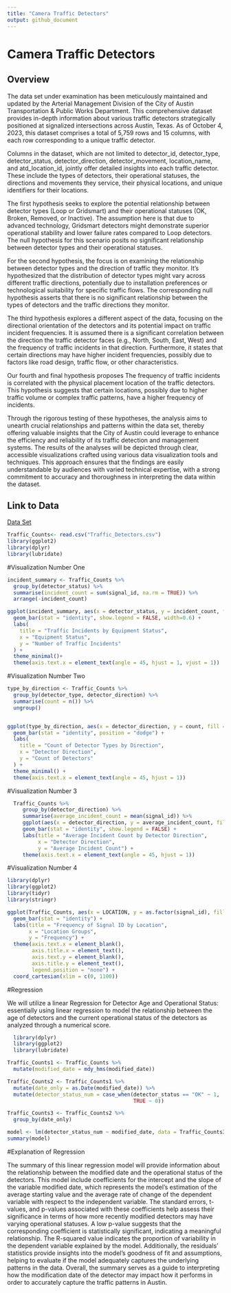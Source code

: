 ```yaml
---
title: "Camera Traffic Detectors"
output: github_document
---
```


# Camera Traffic Detectors

## Overview

The data set under examination has been meticulously maintained and updated by the Arterial Management Division of the City of Austin Transportation & Public Works Department. This comprehensive dataset provides in-depth information about various traffic detectors strategically positioned at signalized intersections across Austin, Texas. As of October 4, 2023, this dataset comprises a total of 5,759 rows and 15 columns, with each row corresponding to a unique traffic detector.

Columns in the dataset, which are not limited to detector_id, detector_type, detector_status, detector_direction, detector_movement, location_name, and atd_location_id, jointly offer detailed insights into each traffic detector. These include the types of detectors, their operational statuses, the directions and movements they service, their physical locations, and unique identifiers for their locations.

The first hypothesis seeks to explore the potential relationship between detector types (Loop or Gridsmart) and their operational statuses (OK, Broken, Removed, or Inactive). The assumption here is that due to advanced technology, Gridsmart detectors might demonstrate superior operational stability and lower failure rates compared to Loop detectors. The null hypothesis for this scenario posits no significant relationship between detector types and their operational statuses.

For the second hypothesis, the focus is on examining the relationship between detector types and the direction of traffic they monitor. It's hypothesized that the distribution of detector types might vary across different traffic directions, potentially due to installation preferences or technological suitability for specific traffic flows. The corresponding null hypothesis asserts that there is no significant relationship between the types of detectors and the traffic directions they monitor.

The third hypothesis explores a different aspect of the data, focusing on the directional orientation of the detectors and its potential impact on traffic incident frequencies. It is assumed there is a significant correlation between the direction the traffic detector faces (e.g., North, South, East, West) and the frequency of traffic incidents in that direction. Furthermore, it states that certain directions may have higher incident frequencies, possibly due to factors like road design, traffic flow, or other characteristics.

Our fourth and final hypothesis proposes The frequency of traffic incidents is correlated with the physical placement location of the traffic detectors. This hypothesis suggests that certain locations, possibly due to higher traffic volume or complex traffic patterns, have a higher frequency of incidents.



Through the rigorous testing of these hypotheses, the analysis aims to unearth crucial relationships and patterns within the data set, thereby offering valuable insights that the City of Austin could leverage to enhance the efficiency and reliability of its traffic detection and management systems. The results of the analyses will be depicted through clear, accessible visualizations crafted using various data visualization tools and techniques. This approach ensures that the findings are easily understandable by audiences with varied technical expertise, with a strong commitment to accuracy and thoroughness in interpreting the data within the dataset.



## Link to Data 
[Data Set](https://data.austintexas.gov/Transportation-and-Mobility/Camera-Traffic-Counts/sh59-i6y9)

```r
Traffic_Counts<- read.csv("Traffic_Detectors.csv")
library(ggplot2)
library(dplyr)
library(lubridate)

```

#Visualization Number One

```r

incident_summary <- Traffic_Counts %>%
  group_by(detector_status) %>%
  summarise(incident_count = sum(signal_id, na.rm = TRUE)) %>%
  arrange(-incident_count)

ggplot(incident_summary, aes(x = detector_status, y = incident_count, fill = detector_status)) +
  geom_bar(stat = "identity", show.legend = FALSE, width=0.6) +
  labs(
    title = "Traffic Incidents by Equipment Status",
    x = "Equipment Status",
    y = "Number of Traffic Incidents"
  ) +
  theme_minimal()+
  theme(axis.text.x = element_text(angle = 45, hjust = 1, vjust = 1))


```

#Visualization Number Two

```r

type_by_direction <- Traffic_Counts %>%
  group_by(detector_type, detector_direction) %>%
  summarise(count = n()) %>%
  ungroup()


ggplot(type_by_direction, aes(x = detector_direction, y = count, fill = detector_type)) +
  geom_bar(stat = "identity", position = "dodge") +
  labs(
    title = "Count of Detector Types by Direction",
    x = "Detector Direction",
    y = "Count of Detectors"
  ) +
  theme_minimal() +
  theme(axis.text.x = element_text(angle = 45, hjust = 1))


```

#Visualization Number 3

```r
  Traffic_Counts %>%
     group_by(detector_direction) %>%
     summarise(average_incident_count = mean(signal_id)) %>%
     ggplot(aes(x = detector_direction, y = average_incident_count, fill = detector_direction)) +
     geom_bar(stat = "identity", show.legend = FALSE) +
     labs(title = "Average Incident Count by Detector Direction",
          x = "Detector Direction",
          y = "Average Incident Count") +
     theme(axis.text.x = element_text(angle = 45, hjust = 1))

```


#Visualization Number 4

```r
library(dplyr)
library(ggplot2)
library(tidyr)
library(stringr)

ggplot(Traffic_Counts, aes(x = LOCATION, y = as.factor(signal_id), fill = LOCATION)) +
  geom_bar(stat = "identity") +
  labs(title = "Frequency of Signal ID by Location",
       x = "Location Groups",
       y = "Frequency") +
  theme(axis.text.x = element_blank(),
        axis.title.x = element_text(),
        axis.text.y = element_blank(),
        axis.title.y = element_text(),
        legend.position = "none") +
  coord_cartesian(xlim = c(0, 1100)) 
```


#Regression

We will utilize a linear Regression for Detector Age and Operational Status: essentially using linear regression to model the relationship between the age of detectors and the current operational status of the detectors as analyzed through a numerical score.

```r
  library(dplyr)
  library(ggplot2)
  library(lubridate)

Traffic_Counts1 <- Traffic_Counts %>%
  mutate(modified_date = mdy_hms(modified_date))  

Traffic_Counts2 <- Traffic_Counts1 %>%
  mutate(date_only = as.Date(modified_date)) %>%
  mutate(detector_status_num = case_when(detector_status == "OK" ~ 1,
                                         TRUE ~ 0))

Traffic_Counts3 <- Traffic_Counts2 %>%
  group_by(date_only)

model <- lm(detector_status_num ~ modified_date, data = Traffic_Counts3)
summary(model)

```

#Explanation of Regression

The summary of this linear regression model will provide information about the relationship between the modified date and the operational status of the detectors. This model include coefficients for the intercept and the slope of the variable modified date, which represents the model's estimation of the average starting value and the average rate of change of the dependent variable with respect to the independent variable. The standard errors, t-values, and p-values associated with these coefficients help assess their significance in terms of how more recently modified detectors may have varying operational statuses. A low p-value suggests that the corresponding coefficient is statistically significant, indicating a meaningful relationship. The R-squared value indicates the proportion of variability in the dependent variable explained by the model. Additionally, the residuals' statistics provide insights into the model's goodness of fit and assumptions, helping to evaluate if the model adequately captures the underlying patterns in the data. Overall, the summary serves as a guide to interpreting how the modification date of the detector may impact how it performs in order to accurately capture the traffic patterns in Austin.




